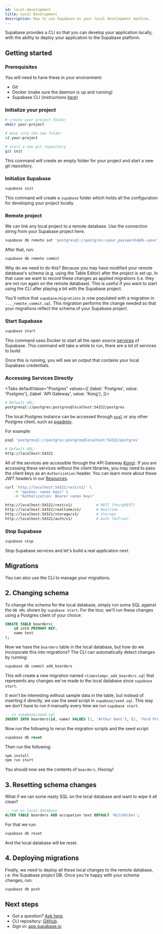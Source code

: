 ```yaml
---
id: local-development
title: Local Development
description: How to use Supabase on your local development machine.
---
```



Supabase provides a CLI so that you can develop your application locally, with the ability to deploy your application to the Supabase platform.

## Getting started

### Prerequisites

You will need to have these in your environment:

- Git
- Docker (make sure the daemon is up and running)
- Supabase CLI (instructions [here](https://github.com/supabase/cli))

### Initialize your project 

```bash
# create your project folder
mkdir your-project

# move into the new folder
cd your-project

# start a new git repository
git init
```

This command will create an empty folder for your project and start a new git repository.

### Initialize Supabase

```bash
supabase init
```

This command will create a `supabase` folder which holds all the configuration for developing your project locally.

### Remote project 

We can link any local project to a remote database. Use the connection string from your Supabase project here.

```bash
supabase db remote set 'postgresql://postgres:<your_password>@db.<your_project_ref>.supabase.co:5432/postgres'
```

After that, run:

```bash
supabase db remote commit
```
Why do we need to do this? Because you may have modified your remote database's schema (e.g. using the Table Editor) after the project is set up. 
In that case we want to record these changes as applied migrations (i.e. they are not run again on the remote database). 
This is useful if you want to start using the CLI after playing a bit with the Supabase project.

You'll notice that `supabase/migrations` is now populated with a migration in `..._remote_commit.sql`. 
This migration performs the change needed so that your migrations reflect the schema of your Supabase project.

### Start Supabase

```bash
supabase start
```

This command uses Docker to start all the open source [services](/docs/#how-it-works) of Supabase. This command will take a while to run, there are a lot of services to build.

Once this is running, you will see an output that contains your local Supabase credentials.

### Accessing Services Directly

<Tabs
defaultValue="Postgres"
values={[
  {label: 'Postgres', value: 'Postgres'},
  {label: 'API Gateway', value: 'Kong'},
]}>
<TabItem value="Postgres">

```sh
# Default URL:
postgresql://postgres:postgres@localhost:54322/postgres
```

The local Postgres instance can be accessed through [`psql`](https://www.postgresql.org/docs/current/app-psql.html)
or any other Postgres client, such as [pgadmin](https://www.pgadmin.org/).

For example:

```bash
psql 'postgresql://postgres:postgres@localhost:54322/postgres'
```

</TabItem>
<TabItem value="Kong">

```sh
# Default URL:
http://localhost:54321
```

All of the services are accessible through the API Gateway [Kong](https://github.com/Kong/kong)).
If you are accessing these services without the client libraries, you may need to pass the client keys as an `Authorization` header.
You can learn more about these JWT headers in our [Resources](/docs/learn/auth-deep-dive/auth-deep-dive-jwts).

```sh
curl 'http://localhost:54321/rest/v1/' \
    -H "apikey: <anon key>" \
    -H "Authorization: Bearer <anon key>"

http://localhost:54321/rest/v1/           # REST (PostgREST)
http://localhost:54321/realtime/v1/       # Realtime
http://localhost:54321/storage/v1/        # Storage
http://localhost:54321/auth/v1/           # Auth (GoTrue)
```

</TabItem>
</Tabs>

### Stop Supabase

```bash
supabase stop
```

Stop Supabase services and let's build a real application next.

## Migrations

You can also use the CLI to manage your migrations. 


## 2. Changing schema

To change the schema for the local database, simply run some SQL against the `DB URL` shown by `supabase start`. For the tour, we'll run these changes using a Postgres client of your choice:

```sql
CREATE TABLE boarders(
	id int4 PRIMARY KEY,
	name text
);
```

Now we have the `boarders` table in the local database, but how do we incorporate this into migrations? The CLI can automatically detect changes by running:

```sh
supabase db commit add_boarders
```

This will create a new migration named `<timestamp>_add_boarders.sql` that represents any changes we've made to the local database since `supabase start`.

It won't be interesting without sample data in the table, but instead of inserting it directly, we use the seed script in `supabase/seed.sql`. This way we don't have to run it manually every time we run `supabase start`.

```sql
-- in supabase/seed.sql
INSERT INTO boarders(id, name) VALUES (1, 'Arthur Dent'), (2, 'Ford Prefect');
```

Now run the following to rerun the migration scripts and the seed script:

```sql
supabase db reset
```

Then run the following:

```sh
npm install
npm run start
```

You should now see the contents of `boarders`. Hooray!

## 3. Resetting schema changes

What if we ran some nasty SQL on the local database and want to wipe it all clean?

```sql
-- run on local database
ALTER TABLE boarders ADD occupation text DEFAULT 'Hitchhiker';
```

For that we run:

```sh
supabase db reset
```

And the local database will be reset.

## 4. Deploying migrations

Finally, we need to deploy all these local changes to the remote database, i.e. the Supabase project DB. Once you're happy with your schema changes, run:

```sh
supabase db push
```

## Next steps

- Got a question? [Ask here](https://github.com/supabase/supabase/discussions).
- CLI repository: [GitHub](https://github.com/supabase/cli).
- Sign in: [app.supabase.io](https://app.supabase.io)
